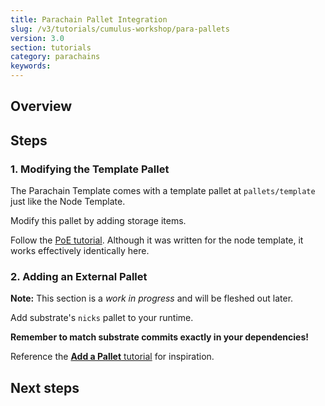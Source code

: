 ```yaml
---
title: Parachain Pallet Integration
slug: /v3/tutorials/cumulus-workshop/para-pallets
version: 3.0 
section: tutorials
category: parachains
keywords:
---
```

## Overview

## Steps
### 1. Modifying the Template Pallet

The Parachain Template comes with a template pallet at `pallets/template` just like the Node
Template.

Modify this pallet by adding storage items.

Follow the [PoE tutorial](/v3/tutorials/proof-of-existence). Although it was
written for the node template, it works effectively identically here.

### 2. Adding an External Pallet

<!-- TODO: add more content and gotchas about pallets in the para-context -->

**Note:** This section is a _work in progress_ and will be fleshed out later.

Add substrate's `nicks` pallet to your runtime.

**Remember to match substrate commits exactly in your dependencies!**

Reference the [**Add a Pallet** tutorial](v3/tutorials/add-a-pallet) for
inspiration.

## Next steps 